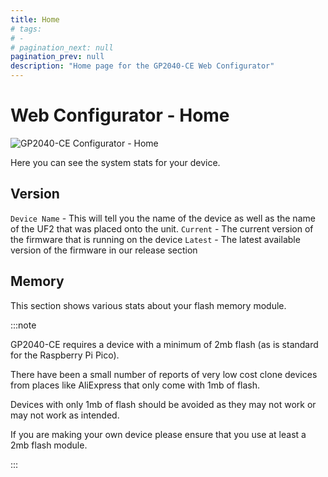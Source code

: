 ```yaml
---
title: Home
# tags:
# -
# pagination_next: null
pagination_prev: null
description: "Home page for the GP2040-CE Web Configurator"
---
```


# Web Configurator - Home

![GP2040-CE Configurator - Home](../../assets/images/gpc-home.png)

Here you can see the system stats for your device.

## Version
`Device Name` - This will tell you the name of the device as well as the name of the UF2 that was placed onto the unit.
`Current` - The current version of the firmware that is running on the device
`Latest` - The latest available version of the firmware in our release section

## Memory
This section shows various stats about your flash memory module.

:::note

GP2040-CE requires a device with a minimum of 2mb flash (as is standard for the Raspberry Pi Pico).

There have been a small number of reports of very low cost clone devices from places like AliExpress that only come with 1mb of flash.

Devices with only 1mb of flash should be avoided as they may not work or may not work as intended.

If you are making your own device please ensure that you use at least a 2mb flash module.

:::